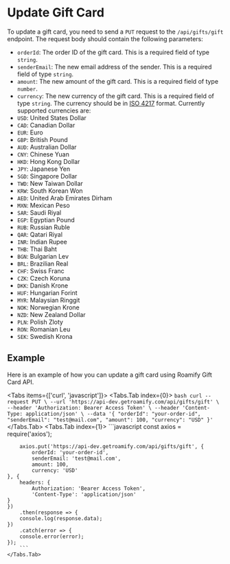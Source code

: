 
<NextSeo description="How to update a gift card with Roamify API?" title="Update Gift Card"/>

# Update Gift Card
To update a gift card, you need to send a `PUT` request to the `/api/gifts/gift` endpoint. The request body should contain the following parameters:

- `orderId`: The order ID of the gift card. This is a required field of type `string`.
- `senderEmail`: The new email address of the sender. This is a required field of type `string`.
- `amount`: The new amount of the gift card. This is a required field of type `number`.
- `currency`: The new currency of the gift card. This is a required field of type `string`. The currency should be in [ISO 4217](https://en.wikipedia.org/wiki/ISO_4217) format.
Currently supported currencies are:
- `USD`: United States Dollar
- `CAD`: Canadian Dollar
- `EUR`: Euro
- `GBP`: British Pound
- `AUD`: Australian Dollar
- `CNY`: Chinese Yuan
- `HKD`: Hong Kong Dollar
- `JPY`: Japanese Yen
- `SGD`: Singapore Dollar
- `TWD`: New Taiwan Dollar
- `KRW`: South Korean Won
- `AED`: United Arab Emirates Dirham
- `MXN`: Mexican Peso
- `SAR`: Saudi Riyal
- `EGP`: Egyptian Pound
- `RUB`: Russian Ruble
- `QAR`: Qatari Riyal
- `INR`: Indian Rupee
- `THB`: Thai Baht
- `BGN`: Bulgarian Lev
- `BRL`: Brazilian Real
- `CHF`: Swiss Franc
- `CZK`: Czech Koruna
- `DKK`: Danish Krone
- `HUF`: Hungarian Forint
- `MYR`: Malaysian Ringgit
- `NOK`: Norwegian Krone
- `NZD`: New Zealand Dollar
- `PLN`: Polish Zloty
- `RON`: Romanian Leu
- `SEK`: Swedish Krona

## Example
Here is an example of how you can update a gift card using Roamify Gift Card API.

<Tabs items={['curl', 'javascript']}>
    <Tabs.Tab index={0}>
        ```bash
        curl --request PUT \
        --url 'https://api-dev.getroamify.com/api/gifts/gift' \
        --header 'Authorization: Bearer Access Token' \
        --header 'Content-Type: application/json' \
        --data '{
            "orderId": "your-order-id",
            "senderEmail": "test@mail.com",
            "amount": 100,
            "currency": "USD"
        }'
        ```
    </Tabs.Tab>
    <Tabs.Tab index={1}>
        ```javascript
        const axios = require('axios');

        axios.put('https://api-dev.getroamify.com/api/gifts/gift', {
            orderId: 'your-order-id',
            senderEmail: 'test@mail.com',
            amount: 100,
            currency: 'USD'
    }, {
        headers: {
            Authorization: 'Bearer Access Token',
            'Content-Type': 'application/json'
    }
    })
        .then(response => {
        console.log(response.data);
    })
        .catch(error => {
        console.error(error);
    });
        ```
    </Tabs.Tab>
</Tabs>
